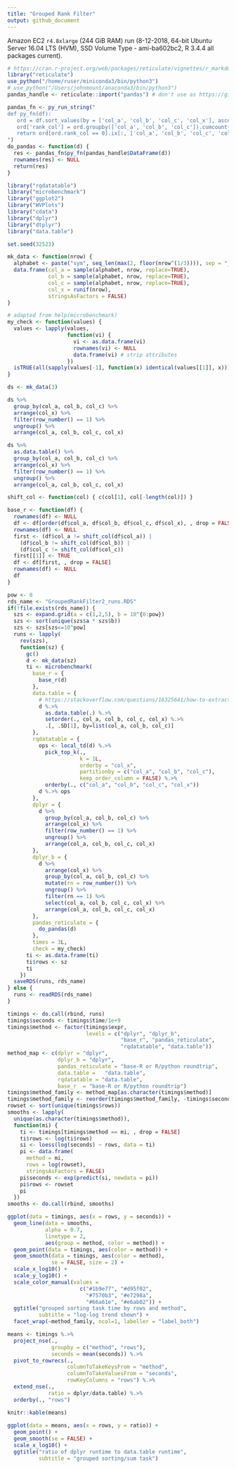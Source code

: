 ```yaml
---
title: "Grouped Rank Filter"
output: github_document
---
```


Amazon EC2 `r4.8xlarge` (244 GiB RAM) run (8-12-2018, 64-bit Ubuntu Server 16.04 LTS (HVM), SSD Volume Type - ami-ba602bc2, R 3.4.4 all packages current).


```r
# https://cran.r-project.org/web/packages/reticulate/vignettes/r_markdown.html
library("reticulate")
use_python("/home/ruser/miniconda3/bin/python3")
# use_python("/Users/johnmount/anaconda3/bin/python3")
pandas_handle <- reticulate::import("pandas") # don't use as https://github.com/rstudio/reticulate/issues/319

pandas_fn <- py_run_string("
def py_fn(df):
   ord = df.sort_values(by = ['col_a', 'col_b', 'col_c', 'col_x'], ascending = [True, True, True, True])
   ord['rank_col'] = ord.groupby(['col_a', 'col_b', 'col_c']).cumcount()
   return ord[ord.rank_col == 0].ix[:, ['col_a', 'col_b', 'col_c', 'col_x']]
")
do_pandas <- function(d) {
  res <- pandas_fn$py_fn(pandas_handle$DataFrame(d))
  rownames(res) <- NULL
  return(res)
}
```


```r
library("rqdatatable")
library("microbenchmark")
library("ggplot2")
library("WVPlots")
library("cdata")
library("dplyr")
library("dtplyr")
library("data.table")

set.seed(32523)

mk_data <- function(nrow) {
  alphabet <- paste("sym", seq_len(max(2, floor(nrow^(1/3)))), sep = "_")
  data.frame(col_a = sample(alphabet, nrow, replace=TRUE),
             col_b = sample(alphabet, nrow, replace=TRUE),
             col_c = sample(alphabet, nrow, replace=TRUE),
             col_x = runif(nrow),
             stringsAsFactors = FALSE)
}
```


```r
# adapted from help(microbenchmark)
my_check <- function(values) {
  values <- lapply(values,
                   function(vi) {
                     vi <- as.data.frame(vi)
                     rownames(vi) <- NULL
                     data.frame(vi) # strip attributes
                   })
  isTRUE(all(sapply(values[-1], function(x) identical(values[[1]], x))))
}
```

```r
ds <- mk_data(3)

ds %>%  
  group_by(col_a, col_b, col_c) %>% 
  arrange(col_x) %>% 
  filter(row_number() == 1) %>%
  ungroup() %>%
  arrange(col_a, col_b, col_c, col_x)

ds %>%  
  as.data.table() %>%
  group_by(col_a, col_b, col_c) %>% 
  arrange(col_x) %>% 
  filter(row_number() == 1) %>%
  ungroup() %>%
  arrange(col_a, col_b, col_c, col_x)
```

```r
shift_col <- function(col) { c(col[1], col[-length(col)]) }

base_r <- function(df) {
  rownames(df) <- NULL
  df <- df[order(df$col_a, df$col_b, df$col_c, df$col_x), , drop = FALSE]
  rownames(df) <- NULL
  first <- (df$col_a != shift_col(df$col_a)) | 
    (df$col_b != shift_col(df$col_b)) | 
    (df$col_c != shift_col(df$col_c))
  first[[1]] <- TRUE
  df <- df[first, , drop = FALSE]
  rownames(df) <- NULL
  df
}
```



```r
pow <- 8
rds_name <- "GroupedRankFilter2_runs.RDS"
if(!file.exists(rds_name)) {
  szs <- expand.grid(a = c(1,2,5), b = 10^{0:pow}) 
  szs <- sort(unique(szs$a * szs$b))
  szs <- szs[szs<=10^pow]
  runs <- lapply(
    rev(szs),
    function(sz) {
      gc()
      d <- mk_data(sz)
      ti <- microbenchmark(
        base_r = {
          base_r(d)
        },
        data.table = { 
          # https://stackoverflow.com/questions/16325641/how-to-extract-the-first-n-rows-per-group
          d %.>% 
            as.data.table(.) %.>% 
            setorder(., col_a, col_b, col_c, col_x) %.>%
            .[, .SD[1], by=list(col_a, col_b, col_c)] 
        },
        rqdatatable = { 
          ops <- local_td(d) %.>%
            pick_top_k(., 
                       k = 1L,
                       orderby = "col_x",
                       partitionby = c("col_a", "col_b", "col_c"),
                       keep_order_column = FALSE) %.>%
            orderby(., c("col_a", "col_b", "col_c", "col_x"))
          d %.>% ops
        },
        dplyr = {
          d %>% 
            group_by(col_a, col_b, col_c) %>% 
            arrange(col_x) %>% 
            filter(row_number() == 1) %>%
            ungroup() %>%
            arrange(col_a, col_b, col_c, col_x)
        },
        dplyr_b = {
          d %>% 
            arrange(col_x) %>% 
            group_by(col_a, col_b, col_c) %>% 
            mutate(rn = row_number()) %>%
            ungroup() %>%
            filter(rn == 1) %>%
            select(col_a, col_b, col_c, col_x) %>%
            arrange(col_a, col_b, col_c, col_x)
        },
        pandas_reticulate = {
          do_pandas(d)
        },
        times = 3L,
        check = my_check)
      ti <- as.data.frame(ti)
      ti$rows <- sz
      ti
    })
  saveRDS(runs, rds_name)
} else {
  runs <- readRDS(rds_name)
}
```



```r
timings <- do.call(rbind, runs)
timings$seconds <- timings$time/1e+9
timings$method <- factor(timings$expr,
                         levels = c("dplyr", "dplyr_b",
                                    "base_r", "pandas_reticulate",
                                    "rqdatatable", "data.table"))
method_map <- c(dplyr = "dplyr", 
                dplyr_b = "dplyr",
                pandas_reticulate = "base-R or R/python roundtrip",
                data.table =   "data.table",
                rqdatatable = "data.table",   
                base_r  = "base-R or R/python roundtrip")
timings$method_family <- method_map[as.character(timings$method)]
timings$method_family <- reorder(timings$method_family, -timings$seconds)
rowset <- sort(unique(timings$rows))
smooths <- lapply(
  unique(as.character(timings$method)),
  function(mi) {
    ti <- timings[timings$method == mi, , drop = FALSE]
    ti$rows <- log(ti$rows)
    si <- loess(log(seconds) ~ rows, data = ti)
    pi <- data.frame(
      method = mi,
      rows = log(rowset),
      stringsAsFactors = FALSE)
    pi$seconds <- exp(predict(si, newdata = pi))
    pi$rows <- rowset
    pi
  })
smooths <- do.call(rbind, smooths)

ggplot(data = timings, aes(x = rows, y = seconds)) +
  geom_line(data = smooths,
            alpha = 0.7,
            linetype = 2,
            aes(group = method, color = method)) +
  geom_point(data = timings, aes(color = method)) + 
  geom_smooth(data = timings, aes(color = method),
              se = FALSE, size = 2) +
  scale_x_log10() +
  scale_y_log10() +
  scale_color_manual(values = 
                       c("#1b9e77", "#d95f02",
                         "#7570b3", "#e7298a",
                         "#66a61e", "#e6ab02")) +
  ggtitle("grouped sorting task time by rows and method",
          subtitle = "log-log trend shown") +
  facet_wrap(~method_family, ncol=1, labeller = "label_both")

means <- timings %.>%
  project_nse(., 
              groupby = c("method", "rows"), 
              seconds = mean(seconds)) %.>%
  pivot_to_rowrecs(., 
                   columnToTakeKeysFrom = "method",
                   columnToTakeValuesFrom = "seconds",
                   rowKeyColumns = "rows") %.>%
  extend_nse(., 
             ratio = dplyr/data.table) %.>%
  orderby(., "rows")

knitr::kable(means)
  
ggplot(data = means, aes(x = rows, y = ratio)) +
  geom_point() + 
  geom_smooth(se = FALSE) +
  scale_x_log10() + 
  ggtitle("ratio of dplyr runtime to data.table runtime",
          subtitle = "grouped sorting/sum task")
```


